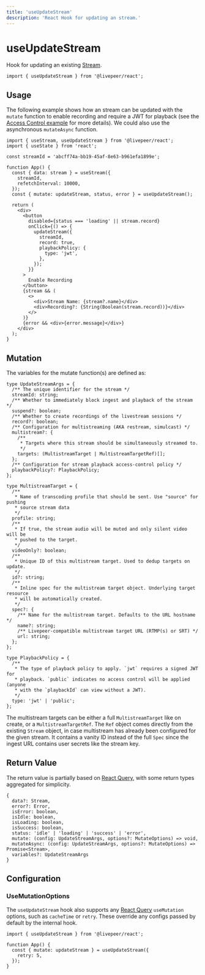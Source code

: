 ```yaml
---
title: 'useUpdateStream'
description: 'React Hook for updating an stream.'
---
```


# useUpdateStream

Hook for updating an existing [Stream](https://github.com/livepeer/livepeer.js/blob/main/packages/core/src/types/livepeer.ts).

```tsx
import { useUpdateStream } from '@livepeer/react';
```

## Usage

The following example shows how an stream can be updated with the `mutate` function to enable recording and
require a JWT for playback (see the [Access Control example](/examples/react/access-control) for more details).
We could also use the asynchronous `mutateAsync` function.

```tsx {11, 18-24}
import { useStream, useUpdateStream } from '@livepeer/react';
import { useState } from 'react';

const streamId = 'abcff74a-bb19-45af-8e63-b961efa1899e';

function App() {
  const { data: stream } = useStream({
    streamId,
    refetchInterval: 10000,
  });
  const { mutate: updateStream, status, error } = useUpdateStream();

  return (
    <div>
      <button
        disabled={status === 'loading' || stream.record}
        onClick={() => {
          updateStream({
            streamId,
            record: true,
            playbackPolicy: {
              type: 'jwt',
            },
          });
        }}
      >
        Enable Recording
      </button>
      {stream && (
        <>
          <div>Stream Name: {stream?.name}</div>
          <div>Recording?: {String(Boolean(stream.record))}</div>
        </>
      )}
      {error && <div>{error.message}</div>}
    </div>
  );
}
```

## Mutation

The variables for the mutate function(s) are defined as:

```tsx
type UpdateStreamArgs = {
  /** The unique identifier for the stream */
  streamId: string;
  /** Whether to immediately block ingest and playback of the stream */
  suspend?: boolean;
  /** Whether to create recordings of the livestream sessions */
  record?: boolean;
  /** Configuration for multistreaming (AKA restream, simulcast) */
  multistream?: {
    /**
     * Targets where this stream should be simultaneously streamed to.
     */
    targets: (MultistreamTarget | MultistreamTargetRef)[];
  };
  /** Configuration for stream playback access-control policy */
  playbackPolicy?: PlaybackPolicy;
};
```

```tsx
type MultistreamTarget = {
  /**
   * Name of transcoding profile that should be sent. Use "source" for pushing
   * source stream data
   */
  profile: string;
  /**
   * If true, the stream audio will be muted and only silent video will be
   * pushed to the target.
   */
  videoOnly?: boolean;
  /**
   * Unique ID of this multistream target. Used to dedup targets on update.
   */
  id?: string;
  /**
   * Inline spec for the multistream target object. Underlying target resource
   * will be automatically created.
   */
  spec?: {
    /** Name for the multistream target. Defaults to the URL hostname */
    name?: string;
    /** Livepeer-compatible multistream target URL (RTMP(s) or SRT) */
    url: string;
  };
};
```

```tsx
type PlaybackPolicy = {
  /**
   * The type of playback policy to apply. `jwt` requires a signed JWT for
   * playback. `public` indicates no access control will be applied (anyone
   * with the `playbackId` can view without a JWT).
   */
  type: 'jwt' | 'public';
};
```

The multistream targets can be either a full `MultistreamTarget` like on create, or a `MultistreamTargetRef`. The `Ref` object comes directly
from the existing `Stream` object, in case multistream has already been configured for the given stream. It contains a vanity ID instead of the full
`Spec` since the ingest URL contains user secrets like the stream key.

## Return Value

The return value is partially based on [React Query](https://tanstack.com/query/v4/docs/reference/useMutation), with some return types
aggregated for simplicity.

```tsx
{
  data?: Stream,
  error?: Error,
  isError: boolean,
  isIdle: boolean,
  isLoading: boolean,
  isSuccess: boolean,
  status: 'idle' | 'loading' | 'success' | 'error',
  mutate: (config: UpdateStreamArgs, options?: MutateOptions) => void,
  mutateAsync: (config: UpdateStreamArgs, options?: MutateOptions) => Promise<Stream>,
  variables?: UpdateStreamArgs
}
```

## Configuration

### UseMutationOptions

The `useUpdateStream` hook also supports any [React Query](https://tanstack.com/query/v4/docs/reference/useMutation) `useMutation` options, such as
`cacheTime` or `retry`. These override any configs passed by default by the internal hook.

```tsx {5}
import { useUpdateStream } from '@livepeer/react';

function App() {
  const { mutate: updateStream } = useUpdateStream({
    retry: 5,
  });
}
```
